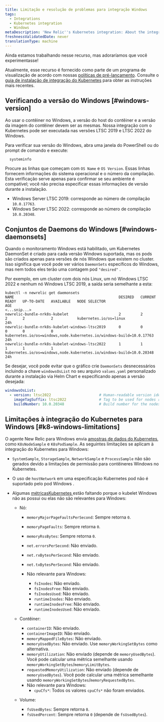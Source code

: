 ```yaml
---
title: Limitação e resolução de problemas para integração Windows
tags:
  - Integrations
  - Kubernetes integration
  - Windows
metaDescription: 'New Relic''s Kubernetes integration: About the integration on Windows-based nodes'
freshnessValidatedDate: never
translationType: machine
---
```


<Callout title="visualização">
  Ainda estamos trabalhando nesse recurso, mas adoraríamos que você experimentasse!

  Atualmente, esse recurso é fornecido como parte de um programa de visualização de acordo com nossas [políticas de pré-lançamento](/docs/licenses/license-information/referenced-policies/new-relic-pre-release-policy). Consulte o [guia de instalação de integração do Kubernetes](/install/kubernetes) para obter as instruções mais recentes.
</Callout>

## Verificando a versão do Windows [#windows-version]

<Callout variant="important">
  Ao usar o contêiner no Windows, a versão do host do contêiner e a versão da imagem do contêiner devem ser as mesmas. Nossa integração com o Kubernetes pode ser executada nas versões LTSC 2019 e LTSC 2022 do Windows.
</Callout>

Para verificar sua versão do Windows, abra uma janela do PowerShell ou do prompt de comando e execute:

```shell
  systeminfo
```

Procure as linhas que começam com `OS Name` e `OS Version`. Essas linhas fornecem informações do sistema operacional e o número da compilação. Esta verificação serve apenas para confirmar se seu ambiente é compatível; você não precisa especificar essas informações de versão durante a instalação.

* Windows Server LTSC 2019: corresponde ao número de compilação `10.0.17763`.
* Windows Server LTSC 2022: corresponde ao número de compilação `10.0.20348`.

## Conjuntos de Daemons do Windows [#windows-daemonsets]

Quando o monitoramento Windows está habilitado, um Kubernetes DaemonSet é criado para cada versão Windows suportada, mas os pods são criados apenas para versões de nós Windows que existem no cluster. Isso significa que você pode ver vários `DaemonSets` específicos do Windows, mas nem todos eles terão uma contagem pod `"desired"` .

Por exemplo, em um cluster com dois nós Linux, um nó Windows LTSC 2022 e nenhum nó Windows LTSC 2019, a saída seria semelhante a esta:

```shell
kubectl -n newrelic get daemonsets
NAME                                                DESIRED   CURRENT   READY   UP-TO-DATE   AVAILABLE   NODE SELECTOR                                                          AGE
<...snip...>
newrelic-bundle-nrk8s-kubelet                       2         2         2       2            2           kubernetes.io/os=linux                                                 24h
newrelic-bundle-nrk8s-kubelet-windows-ltsc2019      0         0         0       0            0           kubernetes.io/os=windows,node.kubernetes.io/windows-build=10.0.17763   24h
newrelic-bundle-nrk8s-kubelet-windows-ltsc2022      1         1         1       1            1           kubernetes.io/os=windows,node.kubernetes.io/windows-build=10.0.20348   24h
```

Se desejar, você pode evitar que o gráfico crie `DaemonSets` desnecessários incluindo a chave `windowsOsList` no seu arquivo `values.yaml` personalizado durante a instalação via Helm Chart e especificando apenas a versão desejada:

```yaml
windowsOsList:
  - version: ltsc2022                      # Human-readable version identifier
    imageTagSuffix: ltsc2022               # Tag to be used for nodes running the windows version above
    buildNumber: 10.0.20348                # Build number for the nodes running the version above. Used as a selector.
```

## Limitações à integração do Kubernetes para Windows [#k8-windows-limitations]

O agente New Relic para Windows envia [amostras de dados do Kubernetes](/docs/kubernetes-pixie/kubernetes-integration/understand-use-data/find-use-your-kubernetes-data/#event-types), como `K8sNodeSample` e `K8sPodSample`. As seguintes limitações se aplicam à integração do Kubernetes para Windows:

* `SystemSample`, `StorageSample`, `NetworkSample` e `ProcessSample` não são gerados devido a limitações de permissão para contêineres Windows no Kubernetes.

* O uso de `hostNetwork` em uma especificação Kubernetes pod não é suportado pelo pod Windows .

* Algumas [métricasKubernetes ](/docs/integrations/kubernetes-integration/understand-use-data/understand-use-data#metrics)estão faltando porque o kubelet Windows não as possui ou elas não são relevantes para Windows:

  * Nó:

    * `memoryMajorPageFaultsPerSecond`: Sempre retorna `0`.

    * `memoryPageFaults`: Sempre retorna `0`.

    * `memoryRssBytes`: Sempre retorna `0`.

    * `net.errorsPerSecond`: Não enviado.

    * `net.rxBytesPerSecond`: Não enviado.

    * `net.txBytesPerSecond`: Não enviado.

    * Não relevante para Windows:

      * `fsInodes`: Não enviado.
      * `fsInodesFree`: Não enviado.
      * `fsInodesUsed`: Não enviado.
      * `runtimeInodes`: Não enviado.
      * `runtimeInodesFree`: Não enviado.
      * `runtimeInodesUsed`: Não enviado.

  * Contêiner:

    * `containerID`: Não enviado.
    * `containerImageID`: Não enviado.
    * `memoryMappedFileBytes`: Não enviado.
    * `memoryUsedBytes`: Não enviado. Use `memoryWorkingSetBytes` como alternativa.
    * `memoryUtilization`: Não enviado (depende de `memoryUsedBytes`). Você pode calcular uma métrica semelhante usando `memoryWorkingSetBytes`/`memoryLimitBytes`.
    * `requestedMemoryUtilization`: Não enviado (depende de `memoryUsedBytes`). Você pode calcular uma métrica semelhante usando `memoryWorkingSetBytes`/`memoryRequestedBytes`.
    * Não relevante para Windows:
      * `cpuCfs*`: Todos os valores `cpuCfs*` não foram enviados.

  * Volume:

    * `fsUsedBytes`: Sempre retorna `0`.
    * `fsUsedPercent`: Sempre retorna `0` (depende de `fsUsedBytes`).